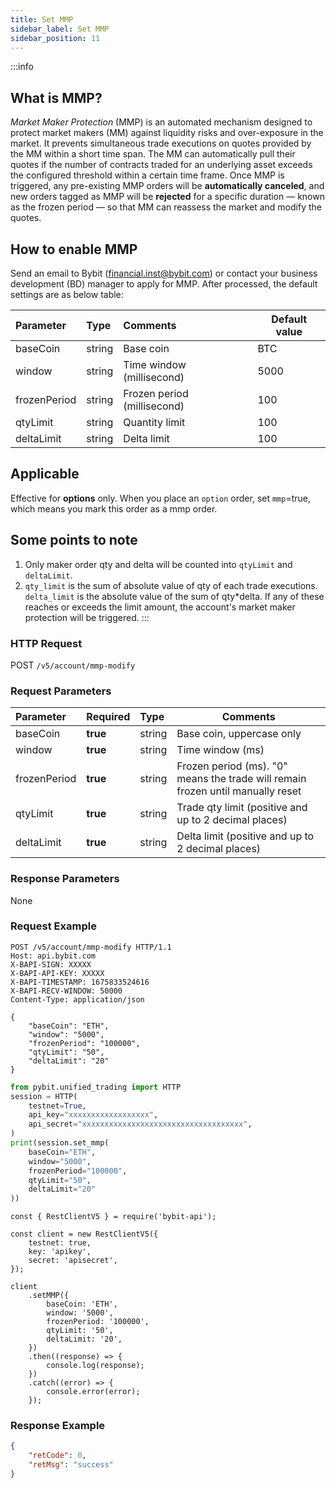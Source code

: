 ```yaml
---
title: Set MMP
sidebar_label: Set MMP
sidebar_position: 11
---
```

:::info
## What is MMP?
*Market Maker Protection* (MMP) is an automated mechanism designed to protect market makers (MM) against liquidity risks
and over-exposure in the market. It prevents simultaneous trade executions on quotes provided by the MM within a short time span.
The MM can automatically pull their quotes if the number of contracts traded for an underlying asset exceeds the configured
threshold within a certain time frame. Once MMP is triggered, any pre-existing MMP orders will be **automatically canceled**,
and new orders tagged as MMP will be **rejected** for a specific duration — known as the frozen period — so that MM can
reassess the market and modify the quotes.

## How to enable MMP
Send an email to Bybit (financial.inst@bybit.com) or contact your business development (BD) manager to apply for MMP.
After processed, the default settings are as below table:

| Parameter | Type | Comments|Default value |
|:----- |:-------|:-----|------ |
|baseCoin |string |Base coin | BTC |
|window |string |Time window (millisecond)| 5000 |
|frozenPeriod |string |Frozen period (millisecond)| 100 |
|qtyLimit |string |Quantity limit| 100 |
|deltaLimit |string |Delta limit| 100 |

## Applicable
Effective for **options** only. When you place an `option` order, set `mmp`=true, which means you mark this order as a mmp order.

## Some points to note
1. Only maker order qty and delta will be counted into `qtyLimit` and `deltaLimit`.
2. `qty_limit` is the sum of absolute value of qty of each trade executions. `delta_limit` is the absolute value of the sum of qty*delta. If any of these reaches or exceeds the limit amount, the account's market maker protection will be triggered.
:::



### HTTP Request
POST `/v5/account/mmp-modify`

### Request Parameters
| Parameter | Required | Type | Comments|
|:----- |:-------|:-----|------ |
|baseCoin |**true** |string |Base coin, uppercase only|
|window |**true** |string |Time window (ms)|
|frozenPeriod |**true** |string |Frozen period (ms). "0" means the trade will remain frozen until manually reset|
|qtyLimit |**true** |string |Trade qty limit (positive and up to 2 decimal places)|
|deltaLimit |**true** |string |Delta limit (positive and up to 2 decimal places)|

### Response Parameters
None

### Request Example
<Tabs groupId="programming-languages">
<TabItem value="http" label="HTTP">

```http
POST /v5/account/mmp-modify HTTP/1.1
Host: api.bybit.com
X-BAPI-SIGN: XXXXX
X-BAPI-API-KEY: XXXXX
X-BAPI-TIMESTAMP: 1675833524616
X-BAPI-RECV-WINDOW: 50000
Content-Type: application/json

{
    "baseCoin": "ETH",
    "window": "5000",
    "frozenPeriod": "100000",
    "qtyLimit": "50",
    "deltaLimit": "20"
}
```

</TabItem>
<TabItem value="python" label="Python">

```python
from pybit.unified_trading import HTTP
session = HTTP(
    testnet=True,
    api_key="xxxxxxxxxxxxxxxxxx",
    api_secret="xxxxxxxxxxxxxxxxxxxxxxxxxxxxxxxxxxxx",
)
print(session.set_mmp(
    baseCoin="ETH",
    window="5000",
    frozenPeriod="100000",
    qtyLimit="50",
    deltaLimit="20"
))
```

</TabItem>
<TabItem value="Node" label="Node.js">

```n4js
const { RestClientV5 } = require('bybit-api');

const client = new RestClientV5({
    testnet: true,
    key: 'apikey',
    secret: 'apisecret',
});

client
    .setMMP({
        baseCoin: 'ETH',
        window: '5000',
        frozenPeriod: '100000',
        qtyLimit: '50',
        deltaLimit: '20',
    })
    .then((response) => {
        console.log(response);
    })
    .catch((error) => {
        console.error(error);
    });
```

</TabItem>
</Tabs>

### Response Example

```json
{
    "retCode": 0,
    "retMsg": "success"
}
```
